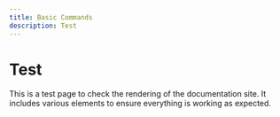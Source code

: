 ```yaml
---
title: Basic Commands
description: Test
---
```


# Test
This is a test page to check the rendering of the documentation site. It includes various elements to ensure everything is working as expected.

